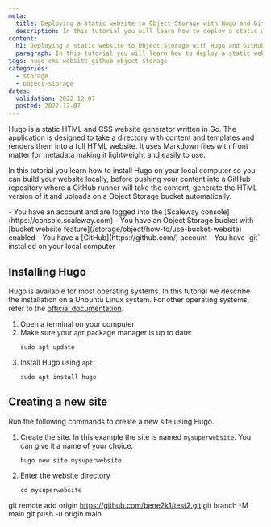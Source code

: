 ```yaml
---
meta:
  title: Deploying a static website to Object Storage with Hugo and GitHub runners
  description: In this tutorial you will learn how to deploy a static website to Object Storage with Hugo and GitHub runners.
content:
  h1: Deploying a static website to Object Storage with Hugo and GitHub runners
  paragraph: In this tutorial you will learn how to deploy a static website to Object Storage with Hugo and GitHub runners.
tags: hugo cms website github object storage
categories: 
  - storage
  - object-storage
dates:
  validation: 2022-12-07
  posted: 2022-12-07
---
```


Hugo is a static HTML and CSS website generator written in Go. The application is designed to take a directory with content and templates and renders them into a full HTML website.
It uses Markdown files with front matter for metadata making it lightweight and easily to use. 

In this tutorial you learn how to install Hugo on your local computer so you can build your website locally, before pushing your content into a GitHub repository where a GitHub runner will take the content, generate the HTML version of it and uploads on a Object Storage bucket automatically.

<Macro id="iam-requirements" />
 
<Message type="requirement">
  - You have an account and are logged into the [Scaleway console](https://console.scaleway.com)
  - You have an Object Storage bucket with [bucket website feature](/storage/object/how-to/use-bucket-website) enabled
  - You have a [GitHub](https://github.com/) account
  - You have `git` installed on your local computer
</Message>

## Installing Hugo

Hugo is available for most operating systems. In this tutorial we describe the installation on a Unbuntu Linux system. For other operating systems, refer to the [official documentation](https://gohugo.io/installation/).

1. Open a terminal on your computer. 
2. Make sure your `apt` package manager is up to date:
   ```
   sudo apt update
   ```
3. Install Hugo using `apt`:
   ```
   sudo apt install hugo
   ```

## Creating a new site

Run the following commands to create a new site using Hugo. 

1. Create the site. In this example the site is named `mysuperwebsite`. You can give it a name of your choice. 
    ```
    hugo new site mysuperwebsite
    ```
2. Enter the website directory
    ```
    cd mysuperwebsite
    ```
    




git remote add origin https://github.com/bene2k1/test2.git
git branch -M main
git push -u origin main